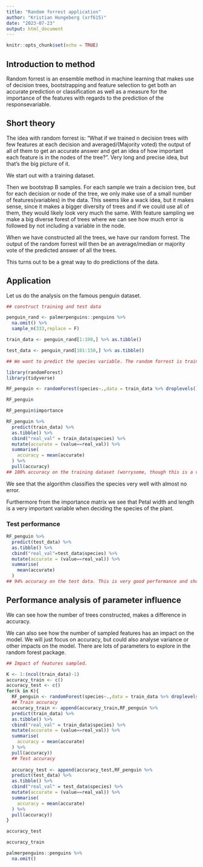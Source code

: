 ```yaml
---
title: "Random forrest application"
author: "Kristian Hungeberg (xrf615)"
date: "2023-07-23"
output: html_document
---
```


```r
knitr::opts_chunk$set(echo = TRUE)
```

## Introduction to method

Random forrest is an ensemble method in machine learning that makes use of decision trees, bootstrapping and feature selection to get both an accurate prediction or classification as well as a measure for the importance of the features with regards to the prediction of the responsevariable. 

## Short theory

The idea with random forrest is: "What if we trained n decision trees with few features at each decision and averaged/(Majority voted) the output of all of them to get an accurate answer and get an idea of how important each feature is in the nodes of the tree?". Very long and precise idea, but that's the big picture of it. 

We start out with a training dataset. 

Then we bootstrap B samples. For each sample we train a decision tree, but for each decision or node of the tree, we only make use of a small number of features(variables) in the data. This seems like a wack idea, but it makes sense, since it makes a bigger diversity of trees and if we could use all of them, they would likely look very much the same. With feature sampling we make a big diverse forest of trees where we can see how much error is followed by not including a variable in the node.

When we have constructed all the trees, we have our random forrest. The output of the random forrest will then be an average/median or majority vote of the predicted answer of all the trees. 

This turns out to be a great way to do predictions of the data. 

## Application

Let us do the analysis on the famous penguin dataset. 

```r
## construct training and test data

penguin_rand <- palmerpenguins::penguins %>% 
  na.omit() %>% 
  sample_n(333,replace = F)

train_data <- penguin_rand[1:100,] %>% as.tibble()

test_data <- penguin_rand[101:150,] %>% as.tibble()

## We want to predict the species variable. The random forrest is trained as such: 

library(randomForest)
library(tidyverse)

RF_penguin <- randomForest(species~.,data = train_data %>% droplevels(),importance = TRUE)

RF_penguin

RF_penguin$importance

RF_penguin %>% 
  predict(train_data) %>% 
  as.tibble() %>% 
  cbind("real_val" = train_data$species) %>% 
  mutate(accurate = (value==real_val)) %>% 
  summarise(
    accuracy = mean(accurate)
  ) %>% 
  pull(accuracy)
## 100% accuracy on the training dataset (worrysome, though this is a very small dataset)
```
We see that the algorithm classifies the species very well with almost no error. 

Furthermore from the importance matrix we see that Petal width and length is a very important variable when deciding the species of the plant. 

### Test performance

```r
RF_penguin %>% 
  predict(test_data) %>% 
  as.tibble() %>% 
  cbind("real_val"=test_data$species) %>% 
  mutate(accurate = (value==real_val)) %>% 
  summarise(
    mean(accurate)
  )
## 94% accuracy on the test data. This is very good performance and should not be expected by you average joe dataset. 
```

## Performance analysis of parameter influence

We can see how the number of trees constructed, makes a difference in accuracy.

We can also see how the number of sampled features has an impact on the model. We will just focus on accuracy, but could also analyse variance or other impacts on the model. There are lots of parameters to explore in the random forest package. 


```r
## Impact of features sampled. 

K <- 1:(ncol(train_data)-1)
accuracy_train <- c()
accuracy_test <- c()
for(k in K){
  RF_penguin <- randomForest(species~.,data = train_data %>% droplevels(),importance = TRUE,mtry=k)
  ## Train accuracy
  accuracy_train <- append(accuracy_train,RF_penguin %>% 
  predict(train_data) %>% 
  as.tibble() %>% 
  cbind("real_val" = train_data$species) %>% 
  mutate(accurate = (value==real_val)) %>% 
  summarise(
    accuracy = mean(accurate)
  ) %>% 
  pull(accuracy))
  ## Test accuracy
  
  accuracy_test <- append(accuracy_test,RF_penguin %>% 
  predict(test_data) %>% 
  as.tibble() %>% 
  cbind("real_val" = test_data$species) %>% 
  mutate(accurate = (value==real_val)) %>% 
  summarise(
    accuracy = mean(accurate)
  ) %>% 
  pull(accuracy))
}

accuracy_test

accuracy_train

palmerpenguins::penguins %>% 
  na.omit()
```


